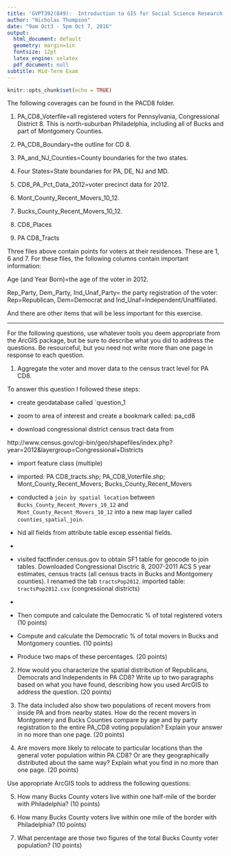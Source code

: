 ```yaml
---
title: 'GVPT392(849):  Introduction to GIS for Social Science Research'
author: "Nicholas Thompson"
date: "9am Oct3 - 5pm Oct 7, 2016"
output:
  html_document: default
  geometry: margin=1in
  fontsize: 12pt
  latex_engine: xelatex
  pdf_document: null
subtitle: Mid-Term Exam
---
```


```r
knitr::opts_chunk$set(echo = TRUE)
```

The following coverages can be found in the PACD8 folder. 

1.	PA_CD8_Voterfile=all registered voters for Pennsylvania, Congressional District 8.   This is north-suburban Philadelphia, including all of Bucks and part of Montgomery Counties.

2.	PA_CD8_Boundary=the outline for CD 8.

3.	PA_and_NJ_Counties=County boundaries for the two states.

4.	Four States=State boundaries for PA, DE, NJ and MD.

5.	CD8_PA_Pct_Data_2012=voter precinct data for 2012.

6.	Mont_County_Recent_Movers_10_12.

7.	Bucks_County_Recent_Movers_10_12.

8.	CD8_Places

9.	PA CD8_Tracts

Three files above contain points for voters at their residences.  These are 1, 6 and 7.  For these files, the following columns contain important information:

Age (and Year Born)=the age of the voter in 2012.

Rep_Party, Dem_Party, Ind_Unaf_Party= the party registration of the voter:  Rep=Republican, Dem=Democrat and Ind_Unaf=Independent/Unaffiliated.

And there are other items that will be less important for this exercise.

----

For the following questions, use whatever tools you deem appropriate from the ArcGIS package, but be sure to describe what you did to address the questions.  Be resourceful, but you need not write more than one page in response to each question.

1. Aggregate the voter and mover data to the census tract level for PA CD8. 

To answer this question I followed these steps:

  * create geodatabase called `question_1
  
  * zoom to area of interest and create a bookmark called:  pa_cd8
  
  * download congressional district census tract data from
  
  http://www.census.gov/cgi-bin/geo/shapefiles/index.php?year=2012&layergroup=Congressional+Districts
  
  * import feature class (multiple)
  
  * imported: PA CD8_tracts.shp; PA_CD8_Voterfile.shp; Mont_County_Recent_Movers; Bucks_County_Recent_Movers
  
  * conducted a `join by spatial location` between `Bucks_County_Recent_Movers_10_12` and `Mont_County_Recent_Movers_10_12` into a new map layer called `counties_spatial_join`.
  
  * hid all fields from attribute table excep essential fields.
  
  * 
  
  * visited factfinder.census.gov to obtain SF1 table for geocode to join tables.  Downloaded Congressional Disctric 8, 2007-2011 ACS 5 year estimates, census tracts (all census tracts in Bucks and Montgomery counties).  I renamed the tab `tractsPop2012`.  imported table:  `tractsPop2012.csv` (congressional districts)
  
  * 

+ Then compute and calculate the Democratic $\%$ of total registered voters (10 points)

+ Compute and calculate the Democratic $\%$ of total movers in Bucks and Montgomery counties. (10 points)

+ Produce two maps of these percentages. (20 points)

2. How would you characterize the spatial distribution of Republicans, Democrats and Independents in PA CD8?    Write up to two paragraphs based on what you have found, describing how you used ArcGIS to address the question. (20 points)

3.	The data included also show two populations of recent movers from inside PA and from nearby states.    How do the recent movers in Montgomery and Bucks Counties compare by age and by party registration to the entire PA_CD8 voting population?   Explain your answer in no more than one page. (20 points)

4.	Are movers more likely to relocate to particular locations than the general voter population within PA CD8?  Or are they geographically distributed about the same way?    Explain what you find in no more than one page. (20 points)  

Use appropriate ArcGIS tools to address the following questions:

5.   How many Bucks County voters live within one half-mile of the border with Philadelphia? (10 points)

6.   How many Bucks County voters live within one mile of the border with Philadelphia? (10 points)

7.  What percentage are those two figures of the total Bucks County voter population? (10 points)

